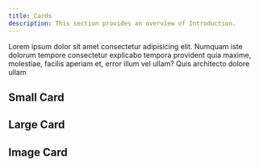 ```yaml
---
title: Cards
description: This section provides an overview of Introduction.
---
```


Lorem ipsum dolor sit amet consectetur adipisicing elit. Numquam iste dolorum tempore consectetur explicabo tempora provident quia maxime, molestiae, facilis aperiam et, error illum vel ullam? Quis architecto dolore ullam

## Small Card

<CardGrid>
  <Card
    title="Page Structure"
    href="/docs/deep/deeper"
    icon="alignJustify"
    variant="small"
    description="test description"
  />
  <Card
    title="Page Structure"
    href="/docs/deep/deeper"
    icon="alignJustify"
    variant="small"
  />
  <Card
    title="Rubix Studios"
    href="https://www.rubixstudios.com.au"
    icon="alignJustify"
    external={true}
    variant="small"
  />
</CardGrid>

## Large Card

<CardGrid>
  <Card
    subtitle="Instructions"
    title="Installation"
    description="Get started with Documents using our quick start installation guide to get your project started."
    href="/docs/introduction/installation"
  />
  <Card
    subtitle="Setup"
    title="Site Settings"
    description="Setting up your Documents projects layout, links and search engine optimisation."
    href="/docs/introduction/setup"
  />
  <Card
    subtitle="Support"
    title="Rubix Studios"
    description="Australia's leading branding, marketing and web development company."
    href="https://www.rubixstudios.com.au/"
    external={true}
  />
</CardGrid>

## Image Card

<CardGrid>
  <Card
    title="Rubix Studios"
    href="https://www.rubixstudios.com.au"
    image="/images/og-image.png"
    external={true}
    variant="image"
  />
  <Card
    title="Rubix Studios"
    href="https://www.rubixstudios.com.au"
    image="/images/og-image.png"
    variant="image"
  />
  <Card
    title="Rubix Studios"
    href="https://www.rubixstudios.com.au"
    image="/images/og-image.png"
    variant="image"
  />
</CardGrid>